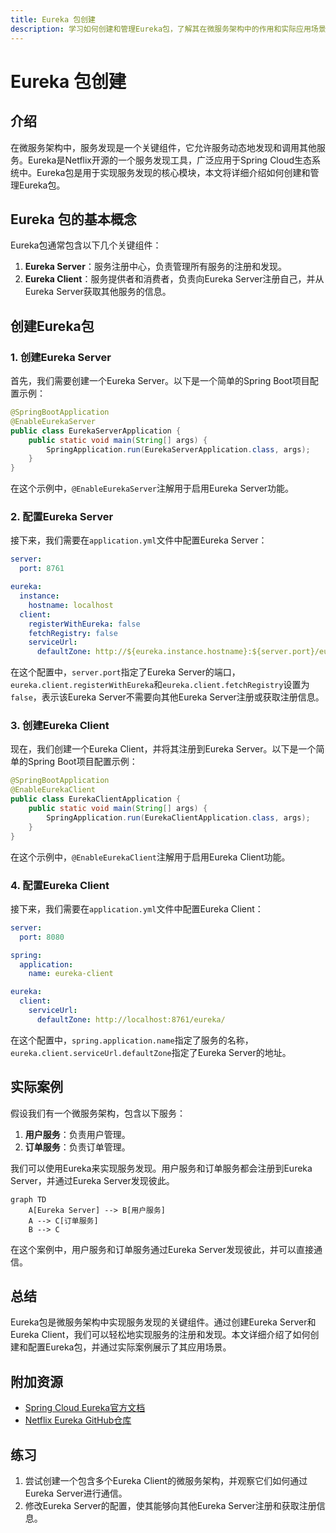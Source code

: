 ```yaml
---
title: Eureka 包创建
description: 学习如何创建和管理Eureka包，了解其在微服务架构中的作用和实际应用场景。
---
```


# Eureka 包创建

## 介绍

在微服务架构中，服务发现是一个关键组件，它允许服务动态地发现和调用其他服务。Eureka是Netflix开源的一个服务发现工具，广泛应用于Spring Cloud生态系统中。Eureka包是用于实现服务发现的核心模块，本文将详细介绍如何创建和管理Eureka包。

## Eureka 包的基本概念

Eureka包通常包含以下几个关键组件：

1. **Eureka Server**：服务注册中心，负责管理所有服务的注册和发现。
2. **Eureka Client**：服务提供者和消费者，负责向Eureka Server注册自己，并从Eureka Server获取其他服务的信息。

## 创建Eureka包

### 1. 创建Eureka Server

首先，我们需要创建一个Eureka Server。以下是一个简单的Spring Boot项目配置示例：

```java
@SpringBootApplication
@EnableEurekaServer
public class EurekaServerApplication {
    public static void main(String[] args) {
        SpringApplication.run(EurekaServerApplication.class, args);
    }
}
```

在这个示例中，`@EnableEurekaServer`注解用于启用Eureka Server功能。

### 2. 配置Eureka Server

接下来，我们需要在`application.yml`文件中配置Eureka Server：

```yaml
server:
  port: 8761

eureka:
  instance:
    hostname: localhost
  client:
    registerWithEureka: false
    fetchRegistry: false
    serviceUrl:
      defaultZone: http://${eureka.instance.hostname}:${server.port}/eureka/
```

在这个配置中，`server.port`指定了Eureka Server的端口，`eureka.client.registerWithEureka`和`eureka.client.fetchRegistry`设置为`false`，表示该Eureka Server不需要向其他Eureka Server注册或获取注册信息。

### 3. 创建Eureka Client

现在，我们创建一个Eureka Client，并将其注册到Eureka Server。以下是一个简单的Spring Boot项目配置示例：

```java
@SpringBootApplication
@EnableEurekaClient
public class EurekaClientApplication {
    public static void main(String[] args) {
        SpringApplication.run(EurekaClientApplication.class, args);
    }
}
```

在这个示例中，`@EnableEurekaClient`注解用于启用Eureka Client功能。

### 4. 配置Eureka Client

接下来，我们需要在`application.yml`文件中配置Eureka Client：

```yaml
server:
  port: 8080

spring:
  application:
    name: eureka-client

eureka:
  client:
    serviceUrl:
      defaultZone: http://localhost:8761/eureka/
```

在这个配置中，`spring.application.name`指定了服务的名称，`eureka.client.serviceUrl.defaultZone`指定了Eureka Server的地址。

## 实际案例

假设我们有一个微服务架构，包含以下服务：

1. **用户服务**：负责用户管理。
2. **订单服务**：负责订单管理。

我们可以使用Eureka来实现服务发现。用户服务和订单服务都会注册到Eureka Server，并通过Eureka Server发现彼此。

```mermaid
graph TD
    A[Eureka Server] --> B[用户服务]
    A --> C[订单服务]
    B --> C
```

在这个案例中，用户服务和订单服务通过Eureka Server发现彼此，并可以直接通信。

## 总结

Eureka包是微服务架构中实现服务发现的关键组件。通过创建Eureka Server和Eureka Client，我们可以轻松地实现服务的注册和发现。本文详细介绍了如何创建和配置Eureka包，并通过实际案例展示了其应用场景。

## 附加资源

- [Spring Cloud Eureka官方文档](https://spring.io/projects/spring-cloud-netflix)
- [Netflix Eureka GitHub仓库](https://github.com/Netflix/eureka)

## 练习

1. 尝试创建一个包含多个Eureka Client的微服务架构，并观察它们如何通过Eureka Server进行通信。
2. 修改Eureka Server的配置，使其能够向其他Eureka Server注册和获取注册信息。